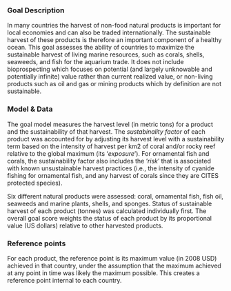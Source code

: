 ### Goal Description

In many countries the harvest of non-food natural products is important for local economies and can also be traded internationally. The sustainable harvest of these products is therefore an important component of a healthy ocean. This goal assesses the ability of countries to maximize the sustainable harvest of living marine resources, such as corals, shells, seaweeds, and fish for the aquarium trade. It does not include bioprospecting which focuses on potential (and largely unknowable and potentially infinite) value rather than current realized value, or non-living products such as oil and gas or mining products which by definition are not sustainable.

### Model & Data 

The goal model measures the harvest level (in metric tons) for a product and the sustainability of that harvest. The _sustabinality factor_ of each product was accounted for by adjusting its harvest level with a sustainability term based on the intensity of harvest per km2 of coral and/or rocky reef relative to the global maximum (its ‘_exposure_’). For ornamental fish and corals, the sustainability factor also includes the ‘_risk_’ that is associated with known unsustainable harvest practices (i.e., the intensity of cyanide fishing for ornamental fish, and any harvest of corals since they are CITES protected species). 

Six different natural products were assessed: coral, ornamental fish, fish oil, seaweeds and marine plants, shells, and sponges. Status of sustainable harvest of each product (tonnes) was calculated individually first. The overall goal score weights the status of each product by its proportional value (US dollars) relative to other harvested products. 

### Reference points 

For each product, the reference point is its maximum value (in 2008 USD) achieved in that country, under the assumption that the maximum achieved at any point in time was likely the maximum possible. This creates a reference point internal to each country. 

